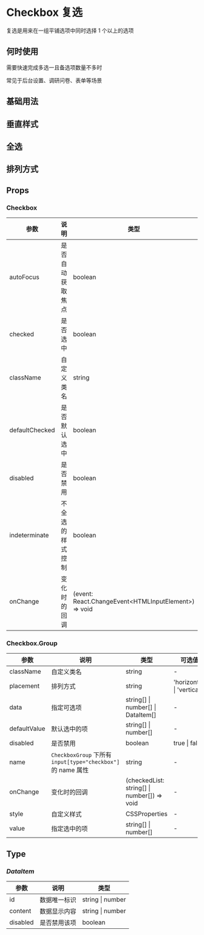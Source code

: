 # Checkbox 复选

复选是用来在一组平铺选项中同时选择 1 个以上的选项

## 何时使用

需要快速完成多选一且备选项数量不多时

常见于后台设置、调研问卷、表单等场景

## 基础用法


<DemoBasic />

## 垂直样式


<DemoVetical />

## 全选


<DemoAllselect />

## 排列方式


<DemoAllRow />

## Props

### Checkbox

| 参数           | 说明             | 类型                                                   | 可选值        | 默认值 |
| -------------- | ---------------- | ------------------------------------------------------ | ------------- | ------ |
| autoFocus      | 是否自动获取焦点 | boolean                                                | true \| false | false  |
| checked        | 是否选中         | boolean                                                | true \| false | false  |
| className      | 自定义类名       | string                                                 | -             | -      |
| defaultChecked | 是否默认选中     | boolean                                                | true \| false | false  |
| disabled       | 是否禁用         | boolean                                                | true \| false | false  |
| indeterminate  | 不全选的样式控制 | boolean                                                | true \| false | false  |
| onChange       | 变化时的回调     | (event: React.ChangeEvent\<HTMLInputElement\>) => void | -             | -      |

### Checkbox.Group

| 参数         | 说明                                                         | 类型                                        | 可选值                     | 默认值       |
| ------------ | ------------------------------------------------------------ | ------------------------------------------- | -------------------------- | ------------ |
| className    | 自定义类名                                                   | string                                      | -                          | -            |
| placement    | 排列方式                                                     | string                                      | 'horizontal' \| 'vertical' | 'horizontal' |
| data         | 指定可选项                                                   | string[] \| number[] \| DataItem[]          | -                          | []           |
| defaultValue | 默认选中的项                                                 | string[] \| number[]                        | -                          | []           |
| disabled     | 是否禁用                                                     | boolean                                     | true \| false              | false        |
| name         | `CheckboxGroup` 下所有 `input[type="checkbox"]` 的 name 属性 | string                                      | -                          | -            |
| onChange     | 变化时的回调                                                 | (checkedList: string[] \| number[]) => void | -                          | -            |
| style        | 自定义样式                                                   | CSSProperties                               | -                          | -            |
| value        | 指定选中的项                                                 | string[] \| number[]                        | -                          | -            |

## Type

### _DataItem_

| 参数     | 说明         | 类型             |
| -------- | ------------ | ---------------- |
| id       | 数据唯一标识 | string \| number |
| content  | 数据显示内容 | string \| number |
| disabled | 是否禁用该项 | boolean          |

